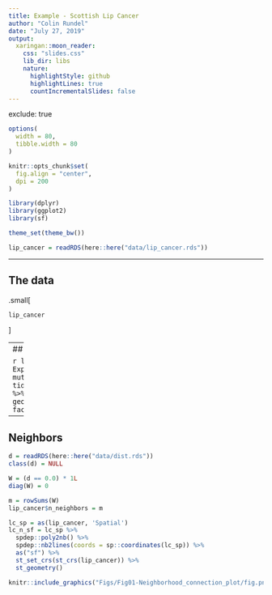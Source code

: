 ```yaml
---
title: Example - Scottish Lip Cancer
author: "Colin Rundel"
date: "July 27, 2019"
output:
  xaringan::moon_reader:
    css: "slides.css"
    lib_dir: libs
    nature:
      highlightStyle: github
      highlightLines: true
      countIncrementalSlides: false
---
```

exclude: true

```r
options(
  width = 80, 
  tibble.width = 80
)

knitr::opts_chunk$set(
  fig.align = "center",
  dpi = 200
)

library(dplyr)
library(ggplot2)
library(sf)

theme_set(theme_bw())
```

```r
lip_cancer = readRDS(here::here("data/lip_cancer.rds"))
```

---

## The data

.small[
```r
lip_cancer
```
]

---
## Occurances

```r
lip_cancer %>%
  select(Observed, Expected) %>%
  mutate(Observed/Expected) %>%
  tidyr::gather(var, value, -geometry) %>%
  ggplot(aes(fill = log(value))) +
    geom_sf(color="white", size=0.5) +
    facet_wrap(~forcats::as_factor(var))
```

---

## Neighbors

```r
d = readRDS(here::here("data/dist.rds"))
class(d) = NULL

W = (d == 0.0) * 1L
diag(W) = 0

m = rowSums(W)
lip_cancer$n_neighbors = m
```


```r
lc_sp = as(lip_cancer, 'Spatial')
lc_n_sf = lc_sp %>% 
  spdep::poly2nb() %>%
  spdep::nb2lines(coords = sp::coordinates(lc_sp)) %>%
  as("sf") %>%
  st_set_crs(st_crs(lip_cancer)) %>%
  st_geometry()
```


```r
knitr::include_graphics("Figs/Fig01-Neighborhood_connection_plot/fig.png")
```

